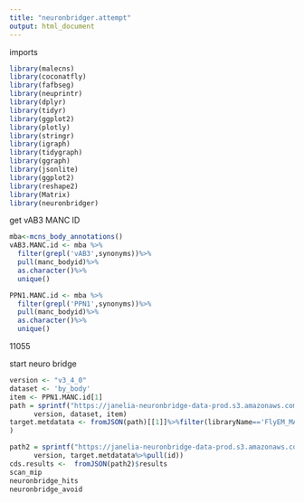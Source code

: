 ```yaml
---
title: "neuronbridger.attempt"
output: html_document
---
```

imports
```r
library(malecns)
library(coconatfly)
library(fafbseg)
library(neuprintr)
library(dplyr)
library(tidyr)
library(ggplot2)
library(plotly)
library(stringr)
library(igraph)
library(tidygraph)
library(ggraph)
library(jsonlite)
library(ggplot2)
library(reshape2)
library(Matrix)
library(neuronbridger)
```

get vAB3 MANC ID

```r
mba<-mcns_body_annotations()
vAB3.MANC.id <- mba %>%
  filter(grepl('vAB3',synonyms))%>%
  pull(manc_bodyid)%>%
  as.character()%>%
  unique()

PPN1.MANC.id <- mba %>%
  filter(grepl('PPN1',synonyms))%>%
  pull(manc_bodyid)%>%
  as.character()%>%
  unique()

```
  11055


start neuro bridge

```r

version <- "v3_4_0"
dataset <- 'by_body'
item <- PPN1.MANC.id[1]
path = sprintf("https://janelia-neuronbridge-data-prod.s3.amazonaws.com/%s/metadata/%s/%s.json?x-id=GetObject", 
      version, dataset, item)
target.metdatata <- fromJSON(path)[[1]]%>%filter(libraryName=='FlyEM_MANC_v1.0'
)

path2 = sprintf("https://janelia-neuronbridge-data-prod.s3.amazonaws.com/%s/metadata/cdsresults/%s.json", 
      version, target.metdatata%>%pull(id))
cds.results <-  fromJSON(path2)$results
scan_mip
neuronbridge_hits
neuronbridge_avoid
```





